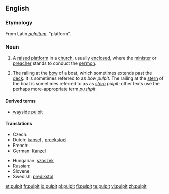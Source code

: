 ==English==

===Etymology===
From Latin ''[[pulpitum]]'', "platform".

===Noun===
{{en-noun}}

# A [[raised]] [[platform]] in a [[church]], usually [[enclosed]], where the [[minister]] or [[preacher]] stands to conduct the [[sermon]].
# {{context|obsolete|nautical}} The railing at the [[bow]] of a boat, which sometimes extends past the [[deck]].  It is sometimes referred to as ''bow'' ''pulpit''.  The railing at the [[stern]] of the boat is sometimes referred to as as ''[[stern]]'' ''pulpit''; other texts use the perhaps more-appropriate term ''[[pushpit]]''.

====Derived terms====
*[[wayside pulpit]]

====Translations====
{{trans-top|raised platform in church}}
* Czech: {{t-|cs|kazatelna|f}}
* Dutch: [[kansel]] {{m}}, [[preekstoel]] {{m}}
* French: {{t+|fr|chaire|f}}
* German: [[Kanzel]] {{f}}
{{trans-mid}}
* Hungarian: [[szószék]]
* Russian: {{t+|ru|кафедра|f|tr=káf'edra|sc=Cyrl}}
* Slovene: {{t+|sl|prižnica|f}}
* Swedish: [[predikstol]] {{f}}
{{trans-bottom}}

{{trans-top|''(obsolete, nautical)'' the railing at the bow of a boat}}
{{trans-mid}}
{{trans-bottom}}

[[et:pulpit]]
[[fr:pulpit]]
[[io:pulpit]]
[[pl:pulpit]]
[[fi:pulpit]]
[[te:pulpit]]
[[vi:pulpit]]
[[zh:pulpit]]